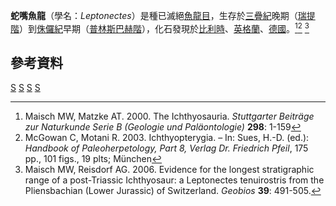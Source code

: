 {{Automatic taxobox
| taxon = Leptonectes
| authority =  McGowan, 1996<ref>http://fossilworks.org/?a=taxonInfo&taxon_no=150185</ref>
| fossil_range = {{fossil range|208.5|183}}
| image = Leptopterygius NHM.jpg
| subdivision_ranks = [[種|種]]
| subdivision = 
*長喙蛇嘴魚龍 ''L. tenuirostris'' <small>(Conybeare, 1822) ([[模式種|模式種]])</small>
*薩氏蛇嘴魚龍 ''L. solei'' <small>(McGowan, 1993)</small>
*莫氏蛇嘴魚龍 ''L. moorei'' <small>McGowan and Milner, 1999</small><ref>http://fossilworks.org/?a=taxonInfo&taxon_no=171229</ref>
| synonyms = ''Leptopterygius'' <small>Huene, 1929</small>
}}

'''蛇嘴魚龍'''（學名：''Leptonectes''）是種已滅絕[[魚龍目|魚龍目]]，生存於[[三疊紀|三疊紀]]晚期（[[瑞提階|瑞提階]]）到[[侏儸紀|侏儸紀]]早期（[[普林斯巴赫階|普林斯巴赫階]]），化石發現於[[比利時|比利時]]、[[英格蘭|英格蘭]]、[[德國|德國]]。<ref name="Maisch & Matzke, 2000">Maisch MW, Matzke AT. 2000. The Ichthyosauria. ''Stuttgarter Beiträge zur Naturkunde Serie B (Geologie und Paläontologie)'' '''298''': 1-159</ref><ref name="McGowan & Motani, 2003">McGowan C, Motani R. 2003. Ichthyopterygia. – In: Sues, H.-D. (ed.): ''Handbook of Paleoherpetology, Part 8, Verlag Dr. Friedrich Pfeil'', 175 pp., 101 figs., 19 plts; München</ref> <ref name="Maisch & Reisdorf, 2006a">Maisch MW, Reisdorf AG. 2006. Evidence for the longest stratigraphic range of a post-Triassic Ichthyosaur: a Leptonectes tenuirostris from the Pliensbachian (Lower Jurassic) of Switzerland. ''Geobios'' '''39''': 491-505.</ref>

==參考資料==
{{Reflist}}
{{魚龍目|P.}}
{{Paleo-reptile-stub}}
{{Taxonbar}}
[[Category:魚龍目|S]]
[[Category:侏羅紀爬行動物|S]]
[[Category:三疊紀爬行動物|S]]
[[Category:1996年描述的分类群|S]]